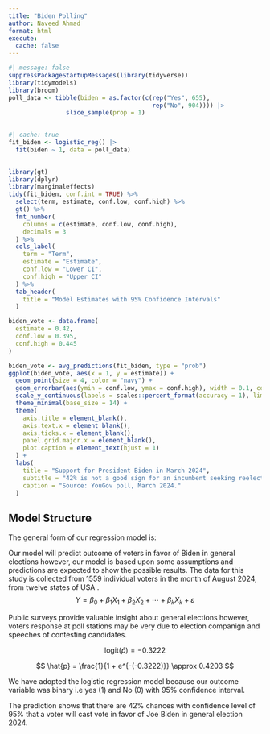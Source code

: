 ```yaml
---
title: "Biden Polling"
author: Naveed Ahmad
format: html
execute: 
  cache: false
---
```



```r
#| message: false
suppressPackageStartupMessages(library(tidyverse))
library(tidymodels)
library(broom)
poll_data <- tibble(biden = as.factor(c(rep("Yes", 655), 
                                        rep("No", 904)))) |> 
                slice_sample(prop = 1)
           
```

```r
#| cache: true
fit_biden <- logistic_reg() |> 
  fit(biden ~ 1, data = poll_data)
  
```

```r
library(gt)
library(dplyr)
library(marginaleffects)
tidy(fit_biden, conf.int = TRUE) %>%
  select(term, estimate, conf.low, conf.high) %>%
  gt() %>%
  fmt_number(
    columns = c(estimate, conf.low, conf.high),
    decimals = 3
  ) %>%
  cols_label(
    term = "Term",
    estimate = "Estimate",
    conf.low = "Lower CI",
    conf.high = "Upper CI"
  ) %>%
  tab_header(
    title = "Model Estimates with 95% Confidence Intervals"
  )
```

```r
biden_vote <- data.frame(
  estimate = 0.42,
  conf.low = 0.395,
  conf.high = 0.445
)
```
```r
biden_vote <- avg_predictions(fit_biden, type = "prob")
ggplot(biden_vote, aes(x = 1, y = estimate)) +
  geom_point(size = 4, color = "navy") +
  geom_errorbar(aes(ymin = conf.low, ymax = conf.high), width = 0.1, color = "navy") +
  scale_y_continuous(labels = scales::percent_format(accuracy = 1), limits = c(0.38, 0.46)) +
  theme_minimal(base_size = 14) +
  theme(
    axis.title = element_blank(),
    axis.text.x = element_blank(),
    axis.ticks.x = element_blank(),
    panel.grid.major.x = element_blank(),
    plot.caption = element_text(hjust = 1)
  ) +
  labs(
    title = "Support for President Biden in March 2024",
    subtitle = "42% is not a good sign for an incumbent seeking reelection",
    caption = "Source: YouGov poll, March 2024."
  )
```

## Model Structure

The general form of our regression model is:

Our model will predict outcome of voters in favor of Biden in general elections however, our model is based upon some assumptions and predictions are expected to show the possible results.
The data for this study is collected from 1559 individual voters in the month of August 2024, from twelve states of USA .
$$
Y = \beta_0 + \beta_1 X_1 + \beta_2 X_2 + \cdots + \beta_k X_k + \varepsilon
$$

Public surveys provide valuable insight about general elections however, voters response at poll stations may be very due to election companign and speeches of contesting candidates. 



$$
\text{logit}(\hat{p}) = -0.3222
$$

$$
\hat{p} = \frac{1}{1 + e^{-(-0.3222)}} \approx 0.4203
$$

We have adopted the logistic regression model because our outcome variable was binary i.e yes (1) and No (0) with 95% confidence interval. 

The prediction shows that there are 42% chances with confidence level of 95% that a voter will cast vote in favor of Joe Biden in general election 2024.

